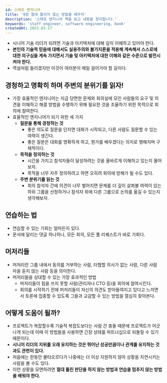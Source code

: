 ```yaml
---
id: 스태프 엔지니어
title: '9장 절대 틀리지 않는 방법을 배우자'
description: '스태프 엔지니어 책을 읽고 내용을 정리합니다.'
keywords: 'staff engineer, software engineering, book'
createdAt: 2023.03.17
---
```


- 시니어 기술 리더가 되려면 기술과 아키텍처에 대해 깊이 이해하고 있어야 한다.
- **본인의 기술적 믿음에 대해서도 실용주의와 불가지론을 적용해 계속해서 스스로에 대한 의구심을 계속 가지면서 기술 및 아키텍처에 대한 이해와 같은 수준으로 발전시켜야 한다.**
- 역설처럼 들리겠지만 이것이 여러분이 매일 걸어가야 할 길이다.

## 경청하고 명확히 하며 주변의 분위기를 읽자!

- 가장 효율적인 엔지니어는 지금 당면한 문제와 회의실에 모인 사람들의 요구 및 의견을 이해하고 해결 방법을 수행하기 위해 필요한 것을 조율하기 위한 목적으로 회의에 참여한다.
- 효율적인 엔지니어가 되기 위한 세 가지
  - **질문을 통해 경청하는 것**
    - 좋은 의도로 질문을 던지면 대화가 시작되고, 다른 사람도 질문할 수 있는 여력이 생긴다.
    - 좋은 질문은 대화를 명확하게 하고, 뭔가를 배우겠다는 의지로 행해지며 구체적이다.
  - **목적을 정의하는 것**
    - 시간을 가지고 참석자들이 달성하려는 것을 올바르게 이해하고 있는지 물어보자.
    - 목적을 너무 자주 정의하려고 하면 오히려 회의에 방해가 될 수도 있다.
  - **주변 분위기를 읽는 것**
    - 회의 참석자 간에 의견이 너무 벌어지면 문제를 더 깊이 살펴볼 여력이 있는 하위 그룹을 선정하거나 참석자 외에 다른 그룹으로 논의를 옮길 수 있는지 생각해보자.

## 연습하는 법

- 연습할 수 있는 기회는 얼마든지 있다.
- 문서에 달리는 댓글 하나하나, 모든 회의, 모든 풀 리퀘스트가 바로 기회다.

## 머저리들

- 머저리란 그룹 내에서 동의를 거부하는 사람, 타협할 의사가 없는 사람, 다른 사람 마을 듣지 않는 사람 등을 의미한다.
- 머저리들을 상대할 수 있는 가장 효과적인 방법
  - 머저리들이 힘을 쓰지 못할 사람(관리자나 CTO 등)을 회의에 참여시킨다.
  - 회의를 시작하기 전에 머저리들이 자신의 의견도 받아들여지고 있다고 느끼면서 토론에 집중할 수 있도록 그들과 교감할 수 있는 방법을 열심히 찾아본다.

## 어떻게 도움이 될까?

- 프로젝트가 복잡할수록 기술적 복잡도보다는 사람 간 충돌 때문에 프로젝트가 어긋나게 되는데 이때 이 방법들을 사용하면 긴장 상태를 파트너십으로 되돌릴 수 있기 때문이다.
- **시니어 리더의 지위를 오래 유지하는 것은 뛰어난 성공만큼이나 관계를 유지하는 것과도 관련이 있다.**
- 처음에는 한동안 불타오르다가 나중에는 더 이상 지원하지 않아 상황을 지연시키는 사람을 볼 수도 있다.
- 이런 상황을 모면하려면 **절대 틀린 판단을 하지 않는 방법과 연습을 멈추지 않는 방법을 배워야 한다.**
